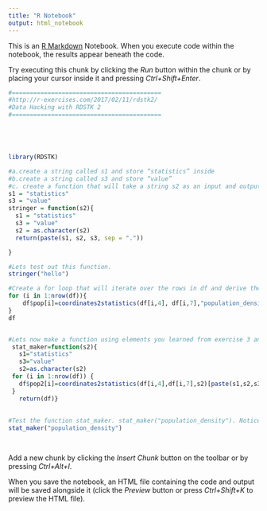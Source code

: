 ```yaml
---
title: "R Notebook"
output: html_notebook
---
```


This is an [R Markdown](http://rmarkdown.rstudio.com) Notebook. When you execute code within the notebook, the results appear beneath the code. 

Try executing this chunk by clicking the *Run* button within the chunk or by placing your cursor inside it and pressing *Ctrl+Shift+Enter*. 

```r
#==========================================
#http://r-exercises.com/2017/02/11/rdstk2/
#Data Hacking with RDSTK 2
#==========================================





library(RDSTK)

#a.create a string called s1 and store “statistics” inside
#b.create a string called s3 and store “value”
#c. create a function that will take a string s2 as an input and output a string in the format s1+s2+s3 seperated by “.”. Name this function “stringer”
s1 = "statistics"
s3 = "value"
stringer = function(s2){
  s1 = "statistics"
  s3 = "value"
  s2 = as.character(s2)
  return(paste(s1, s2, s3, sep = "."))

}

#Lets test out this function.
stringer("hello")

#Create a for loop that will iterate over the rows in df and derive the population density of the location using coordinates2statistics function. Save the results in df$pop
for (i in 1:nrow(df)){
    df$pop[i]=coordinates2statistics(df[i,4], df[i,7],"population_density")["statistics.population_density.value"]
}
df


#Lets now make a function using elements you learned from exercise 3 and 4. So the function is going to take a string as an input like s2 from exercise 3. Inside the function you can combine it with s1 and s3. You have to create the same for loop from exercise 4. Instead of storing the result of the for loop in df$pop, use df$pop2.You should see a new feature inside df with all the results once you return df from it.
 stat_maker=function(s2){
   s1="statistics"
   s3="value"
   s2=as.character(s2)
 for (i in 1:nrow(df)) {
   df$pop2[i]=coordinates2statistics(df[i,4],df[i,7],s2)[paste(s1,s2,s3, sep = ".")]
 }
   return(df)}
 
 
#Test the function stat_maker. stat_maker("population_density"). Notice it did not explicitly make the changes to the df but just returned it once you called the function. This is because we did not define df as a global variable. But thats okay. We will learn it later
stat_maker("population_density")

 

```

Add a new chunk by clicking the *Insert Chunk* button on the toolbar or by pressing *Ctrl+Alt+I*.

When you save the notebook, an HTML file containing the code and output will be saved alongside it (click the *Preview* button or press *Ctrl+Shift+K* to preview the HTML file).
